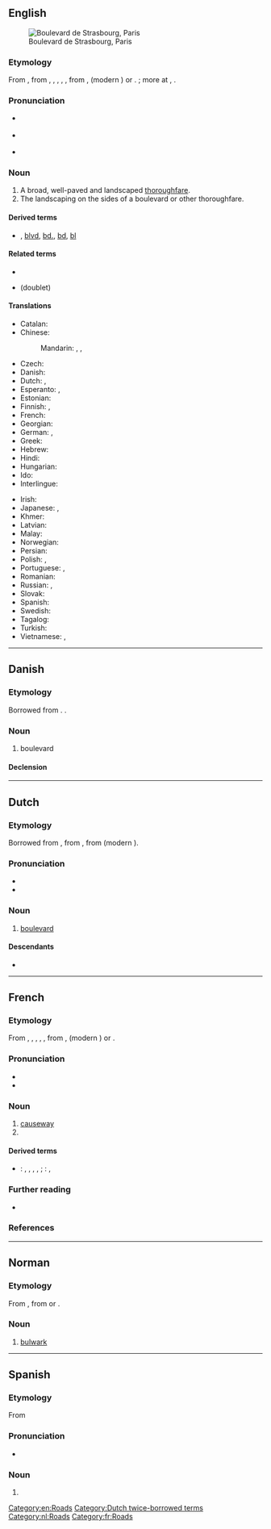 {{also|Boulevard}}
==English==
[[Image:Paris boulevard de strasbourg.jpg|thumb|Boulevard de Strasbourg, Paris]]

===Etymology===
From {{bor|en|fr|boulevard}}, from {{der|en|frm|boulevard}}, {{m|frm|bollevart}}, {{m|frm|boulevars}}, {{m|frm|bolevers}}, {{m|frm|bollewerc|t=promenade, avenue, rampart}}, from {{der|en|gmh|bolewerc}}, {{m|gmh|bolwerc}} (modern {{cog|de|Bollwerk}}) or {{der|en|dum|bolwerk|t=[[bulwark]], [[bastion]]}}. {{doublet|en|bulwark}}; more at {{m|en|bole}}, {{m|en|work}}.

===Pronunciation===
* {{a|RP}} {{IPA|en|/ˈbuː.ləˌvɑːd/}}
* {{a|US|CA}} {{IPA|en|/ˈbʊləvɑɹd/}}
* {{audio|en|en-ca-boulevard.opus|Audio (CA)}}

===Noun===
{{en-noun}}

# A broad, well-paved and landscaped [[thoroughfare]].
# The landscaping on the sides of a boulevard or other thoroughfare.

====Derived terms====
* {{sense|abbreviation}} {{l|en|blvd.}}, [[blvd]], [[bd.]], [[bd]], [[bl]]

====Related terms====
* {{l|en|boulevardier}}
* {{l|en|bulwark}} (doublet)

====Translations====
{{trans-top|broad, landscaped thoroughfare}}
* Catalan: {{t|ca|bulevard|m}}
* Chinese:
*: Mandarin: {{t+|cmn|林蔭大道|sc=Hani}}, {{t+|cmn|林荫大道|tr=línyīndàdào|sc=Hani}}, {{t+|cmn|大道|tr=dàdào|sc=Hani}}
* Czech: {{t+|cs|bulvár|m}}
* Danish: {{t+|da|boulevard|c}}
* Dutch: {{t+|nl|hoofdweg|m}}, {{t+|nl|boulevard|m}}
* Esperanto: {{t|eo|bulvardo}}, {{t+|eo|aleo}}
* Estonian: {{t|et|puiestee}}
* Finnish: {{t+|fi|bulevardi}}, {{t+|fi|puistokatu}}
* French: {{t+|fr|boulevard|m}}
* Georgian: {{t|ka|ბულვარი|sc=Geor}}
* German: {{t+|de|Boulevard|m}}, {{t+|de|Prachtstraße|f}}
* Greek: {{t+|el|λεωφόρος|f}}
* Hebrew: {{t+|he|שדרה|f|tr=shdera}}
* Hindi: {{t+|hi|मार्ग|m}}
* Hungarian: {{t+|hu|körút}}
* Ido: {{t+|io|bulvardo}}
* Interlingue: {{t|ie|bulevard}}
{{trans-mid}}
* Irish: {{t|ga|búlbhard|m}}
* Japanese: {{t|ja|大通り|tr=おおどおり, ōdōri}}, {{t|ja|ブールバード|tr=būrubādo}}
* Khmer: {{t|km|មហាវិថី|sc=Khmr|tr=mɔhaa vi’tʰǝy}}
* Latvian: {{t|lv|bulvāris|m}}
* Malay: {{t|ms|boulevard}}
* Norwegian: {{t|no|bulevard}}
* Persian: {{t+|fa|بولوار|tr=bulvâr|sc=fa-Arab}}
* Polish: {{t+|pl|bulwar|m}}, {{t+|pl|aleja|f}}
* Portuguese: {{t+|pt|alameda|f}} {{qualifier|Brazil}}, {{t+|pt|bulevar|m}}
* Romanian: {{t+|ro|bulevard|n}}
* Russian: {{t+|ru|бульва́р|m}}, {{t+|ru|проспе́кт|m}}
* Slovak: {{t+|sk|bulvár|m}}
* Spanish: {{t+|es|bulevar|m}}
* Swedish: {{t|sv|bulevard}}
* Tagalog: {{t|tl|bulebar}}
* Turkish: {{t+|tr|bulvar}}
* Vietnamese: {{t+|vi|đại lộ}}, {{t|vi|đường lớn}}
{{trans-bottom}}

[[Category:en:Roads]]

----

==Danish==

===Etymology===
Borrowed from {{bor|da|fr|boulevard}}. {{doublet|da|bolværk}}.

===Noun===
{{da-noun}}

# boulevard

====Declension====
{{da-decl|en|er}}

----

==Dutch==

===Etymology===
Borrowed from {{bor|nl|fr|boulevard}}, from {{der|nl|frm|bolevard}}, from {{der|nl|dum|bolwerc}} (modern {{cog|nl|bolwerk}}).

===Pronunciation===
* {{audio|nl|Nl-boulevard.ogg|Audio}}
* {{hyphenation|nl|bou|le|vard}}

===Noun===
{{nl-noun|m|-s|boulevardje}}

# [[#English|boulevard]]

====Descendants====
* {{desc|id|bulevar|bor=1}}

[[Category:Dutch twice-borrowed terms]]
[[Category:nl:Roads]]

----

==French==

===Etymology===
From {{inh|fr|frm|boulevard}}, {{m|frm|bollevart}}, {{m|frm|boulevars}}, {{m|frm|bolevers}}, {{m|frm|bollewerc|t=promenade, avenue, rampart}}, from {{der|fr|gmh|bolewerc}}, {{m|gmh|bolwerc}} (modern {{cog|de|Bollwerk}}) or {{der|fr|dum|bolwerk|t=[[bulwark]], [[bastion]]}}.

===Pronunciation===
* {{fr-IPA}}
* {{audio|fr|Fr-boulevard.ogg|audio}}

===Noun===
{{fr-noun|m}}

# [[causeway]]
# {{l|en|boulevard}}

====Derived terms====
* {{sense|abbreviation}} {{qualifier|Europe}}: {{l|fr|bd}}, {{l|fr|Bd}}, {{l|fr|bld}}, {{l|fr|brd}}, {{l|fr|bvd}}; {{qualifier|Québec}}: {{l|fr|boul.}}, {{l|fr|boul}}

===Further reading===
* {{R:TLFi}}

===References===
{{R:OED}}

[[Category:fr:Roads]]

----

==Norman==

===Etymology===
From {{etyl|fro|nrf}} {{m|fro|bollevart||promenade, avenue, rampart}}, from {{der|fr|de|Bollwerk}} or {{etyl|dum|nrf}}.

===Noun===
{{nrf-noun|m}}

# {{lb|nrf|Jersey}} [[bulwark]]

----

==Spanish==

===Etymology===
From {{bor|es|fr|boulevard}}

===Pronunciation===
* {{es-IPA|boulevard}}

===Noun===
{{es-noun|m}}

# {{l|en|boulevard}}